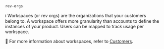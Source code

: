 `rev-orgs`

ℹ️ Workspaces (or rev orgs) are the organizations that your customers belong to. A workspace offers more granularity than accounts to define the instances of your product. Users can be mapped to track usage per workspace.

📌 For more information about workspaces, refer to [Customers](https://docs.devrev.ai/product/customers).
